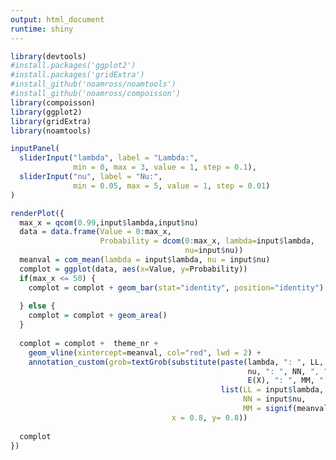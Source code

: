 ```yaml
---
output: html_document
runtime: shiny
---
```


```r
library(devtools)
#install.packages('ggplot2')
#install.packages('gridExtra')
#install_github('noamross/noamtools')
#install_github('noamross/compoisson')
library(compoisson)
library(ggplot2)
library(gridExtra)
library(noamtools)
```

```r
inputPanel(
  sliderInput("lambda", label = "Lambda:",
              min = 0, max = 3, value = 1, step = 0.1),
  sliderInput("nu", label = "Nu:",
              min = 0.05, max = 5, value = 1, step = 0.01)
)
```

```r
renderPlot({
  max_x = qcom(0.99,input$lambda,input$nu)
  data = data.frame(Value = 0:max_x,
                    Probability = dcom(0:max_x, lambda=input$lambda,
                                       nu=input$nu))  
  meanval = com_mean(lambda = input$lambda, nu = input$nu)
  complot = ggplot(data, aes(x=Value, y=Probability)) 
  if(max_x <= 50) {
    complot = complot + geom_bar(stat="identity", position="identity") + scale_x_discrete(limits=0:max_x)
    
  } else {
    complot = complot + geom_area()
  }
  
  complot = complot +  theme_nr +
    geom_vline(xintercept=meanval, col="red", lwd = 2) +
    annotation_custom(grob=textGrob(substitute(paste(lambda, ": ", LL, "\n",
                                                     nu, ": ", NN, ", ",
                                                     E(X), ": ", MM, ", "),
                                               list(LL = input$lambda,
                                                    NN = input$nu,
                                                    MM = signif(meanval,3))),
                                    x = 0.8, y= 0.8))
  
  complot
})  
```
